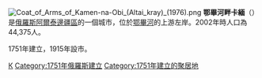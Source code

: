 [[File:Coat_of_Arms_of_Kamen-na-Obi_(Altai_kray)_(1976).png|right]]
'''鄂畢河畔卡緬'''（{{lang|ru|Ка́мень-на-Оби́}}）是[[俄羅斯|俄羅斯]][[阿爾泰邊疆區|阿爾泰邊疆區]]的一個城市，位於[[鄂畢河|鄂畢河]]的上游左岸。2002年時人口為44,375人。

1751年建立，1915年設市。
{{coord|53|47|31|N|81|20|55|E|display=title}}
{{阿爾泰邊疆區城市}}
[[Category:阿爾泰邊疆區城市|К]]
[[Category:1751年俄羅斯建立|Category:1751年俄羅斯建立]]
[[Category:1751年建立的聚居地|Category:1751年建立的聚居地]]
